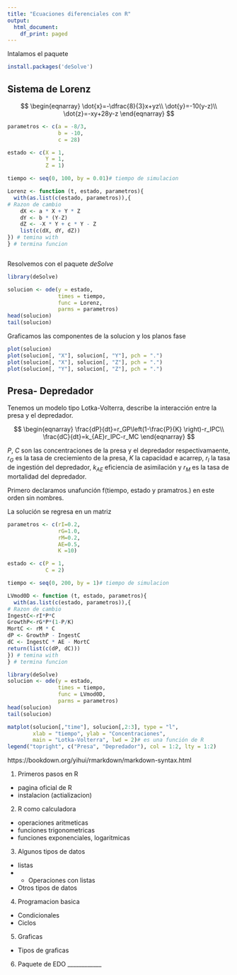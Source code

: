 ```yaml
---
title: "Ecuaciones diferenciales con R"
output:
  html_document:
    df_print: paged
---
```



Intalamos el paquete

```r
install.packages('deSolve')
```

## Sistema de Lorenz

$$
\begin{eqnarray}
\dot{x}=-\dfrac{8}{3}x+yz\\
\dot{y}=-10(y-z)\\
\dot{z}=-xy+28y-z
\end{eqnarray}
$$


```r
parametros <- c(a = -8/3,
                b = -10,
                c = 28)

estado <- c(X = 1,
            Y = 1,
            Z = 1)

tiempo <- seq(0, 100, by = 0.01)# tiempo de simulacion

Lorenz <- function (t, estado, parametros){
  with(as.list(c(estado, parametros)),{
# Razon de cambio
    dX <- a * X + Y * Z
    dY <- b * (Y-Z)
    dZ <- -X * Y + c * Y - Z
    list(c(dX, dY, dZ))
}) # temina with
} # termina funcion



```

Resolvemos con el paquete *deSolve*

```r
library(deSolve)

solucion <- ode(y = estado,
                times = tiempo,
                func = Lorenz,
                parms = parametros)
head(solucion)
tail(solucion)
```

Graficamos las componentes de la solucion y los planos fase

```r
plot(solucion)
plot(solucion[, "X"], solucion[, "Y"], pch = ".")
plot(solucion[, "X"], solucion[, "Z"], pch = ".")
plot(solucion[, "Y"], solucion[, "Z"], pch = ".")
```



## Presa- Depredador

Tenemos un modelo tipo Lotka-Volterra, describe la interacción entre la presa y el depredador. 

$$
\begin{eqnarray}
\frac{dP}{dt}=r_GP\left(1-\frac{P}{K} \right)-r_IPC\\
\frac{dC}{dt}=k_{AE}r_IPC-r_MC
\end{eqnarray}
$$

$P$, $C$ son las concentraciones de la presa y el depredador respectivamaente, $r_G$ es la tasa de creciemiento de la presa, $K$ la capacidad e acarrep, $r_I$ la tasa de ingestión del depredador, $k_{AE}$ eficiencia de asimilación y $r_M$ es la tasa de mortalidad del depredador. 

Primero declaramos unafunción f(tiempo, estado y pramatros.) en este orden sin nombres. 

La solución se regresa en un matriz




```r

parametros <- c(rI=0.2,
                rG=1.0,
                rM=0.2,
                AE=0.5,
                K =10)

estado <- c(P = 1,
            C = 2)

tiempo <- seq(0, 200, by = 1)# tiempo de simulacion

LVmod0D <- function (t, estado, parametros){
  with(as.list(c(estado, parametros)),{
# Razon de cambio
IngestC<-rI*P*C
GrowthP<-rG*P*(1-P/K)
MortC <- rM * C
dP <- GrowthP - IngestC
dC <- IngestC * AE - MortC
return(list(c(dP, dC)))
}) # temina with
} # termina funcion
```

```r
library(deSolve)
solucion <- ode(y = estado,
                times = tiempo,
                func = LVmod0D,
                parms = parametros)
head(solucion)
tail(solucion)
```

```r
matplot(solucion[,"time"], solucion[,2:3], type = "l",
        xlab = "tiempo", ylab = "Concentraciones",
        main = "Lotka-Volterra", lwd = 2)# es una función de R
legend("topright", c("Presa", "Depredador"), col = 1:2, lty = 1:2)
```



https://bookdown.org/yihui/rmarkdown/markdown-syntax.html

1. Primeros pasos en R

- pagina oficial de R
- instalacion (actializacion)


2. R como calculadora 

- operaciones aritmeticas
- funciones trigonometricas
- funciones exponenciales, logaritmicas

3. Algunos tipos de datos

- listas
- - Operaciones con listas
- Otros tipos de datos

4. Programacion basica 

- Condicionales
- Ciclos

5. Graficas

- Tipos de graficas

6. Paquete de EDO ____________